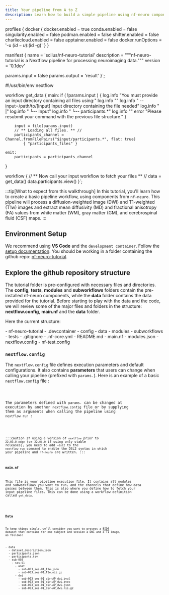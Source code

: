 ```yaml
---
title: Your pipeline from A to Z
description: Learn how to build a simple pipeline using nf-neuro components
---
```



profiles {
    docker {
        docker.enabled          = true
        conda.enabled           = false
        singularity.enabled     = false
        podman.enabled          = false
        shifter.enabled         = false
        charliecloud.enabled    = false
        apptainer.enabled       = false
        docker.runOptions       = '-u $(id -u):$(id -g)'
    }
}

manifest {
    name            = 'scilus/nf-neuro-tutorial'
    description     = """nf-neuro-tutorial is a Nextflow pipeline for processing neuroimaging data."""
    version         = '0.1dev'

params.input      = false
params.output     = 'result'
}`;

#!/usr/bin/env nextflow

workflow get_data {
    main:
        if ( !params.input ) {
            log.info "You must provide an input directory containing all files using:"
            log.info ""
            log.info "    --input=/path/to/[input]   Input directory containing the file needed"
            log.info "                        |"
            log.info "                        └-- Input"
            log.info "                             └-- participants.*"
            log.info ""
            error "Please resubmit your command with the previous file structure."
        }

        input = file(params.input)
        // ** Loading all files. ** //
        participants_channel = Channel.fromFilePairs("$input/participants.*", flat: true)
            { "participants_files" }

    emit:
        participants = participants_channel
}

workflow {
    // ** Now call your input workflow to fetch your files ** //
    data = get_data()
    data.participants.view()
}`;


:::tip[What to expect from this walkthrough]
In this tutorial, you'll learn how to create a basic pipeline workflow, using components from `nf-neuro`. 
This pipeline will process a diffusion-weighted image (DWI) and T1-weighted (T1w) images and extract mean diffusivity 
(MD) and fractional anisotropy (FA) values from white matter (WM), gray matter (GM), and cerebrospinal fluid (CSF) maps.
:::

## Environment Setup

We recommend using **VS Code** and the `development container`. Follow the
[setup documentation](/nf-neuro/pipeline/setup). You should be working in a folder containing the github 
repo: [nf-neuro-tutorial](https://github.com/scilus/nf-neuro-tutorial).

## Explore the github repository structure 

The tutorial folder is pre-configured with necessary files and directories.
The **config**, **tests**, **modules** and **subworkflows** folders contain the pre-installed nf-neuro components, 
while the **data** folder contains the data provided for the tutorial. Before starting to play with the data and the code,
we will review some of the major files and folders in the structure: **nextflow.config**, **main.nf** and the **data** folder.

Here the current structure:

<FileTree>
- nf-neuro-tutorial
  - .devcontainer
  - config
  - data
  - modules              
  - subworkflows
  - tests
  - .gitignore
  - .nf-core.yml
  - README.md
  - main.nf
  - modules.json
  - nextflow.config
  - nf-test.config
</FileTree>

### `nextflow.config`

The `nextflow.config` file defines execution parameters and default configurations.
It also contains **parameters** that users can change when calling your pipeline
(prefixed with `params.`). Here is an example of a basic `nextflow.config` file :

<Code code={nextflowConfig} lang="bash" title="nextflow.config" showCopyToClipboardButton="False"/>

The parameters defined with `params.` can be changed at execution by another `nextflow.config` file or
by supplying them as arguments when calling the pipeline using `nextflow run` :

<Code code="nextflow run main.nf --input /path/to/input --output /path/to/output" lang="nextflow" title="nextflow.config" frame="none"/>

:::caution
If using a version of `nextflow` prior to `22.03.0-edge` (or `22.04.0` if using only stable releases),
you need to add `-dsl2` to the `nextflow run` command to enable the DSL2 syntax in which your
pipeline and `nf-neuro` are written.
:::


### `main.nf`

This file is your pipeline execution file. It contains all modules and subworkflows you want to run, and the
channels that define how data passes between them. This is also where you define how to fetch your input pipeline files.
This can be done using a workflow definition called `get_data`.

<Code code={main} lang="bash" title="main.nf"/>

### Data

To keep things simple, we'll consider you want to process a [BIDS](https://bids-specification.readthedocs.io/en/stable/) dataset that contains for one 
subject and session a DWI and a T1 image, as follows:

<FileTree>
- data
  - dataset_description.json
  - participants.json
  - participants.tsv
  - sub-003
    - ses-01
      - anat
        - sub-003_ses-01_T1w.json
        - sub-003_ses-01_T1w.nii.gz
      - dwi
        - sub-003_ses-01_dir-AP_dwi.bval
        - sub-003_ses-01_dir-AP_dwi.bvec
        - sub-003_ses-01_dir-AP_dwi.json
        - sub-003_ses-01_dir-AP_dwi.nii.gz
</FileTree>
